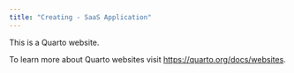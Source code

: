 ```yaml
---
title: "Creating - SaaS Application"
---
```


This is a Quarto website.

To learn more about Quarto websites visit <https://quarto.org/docs/websites>.

